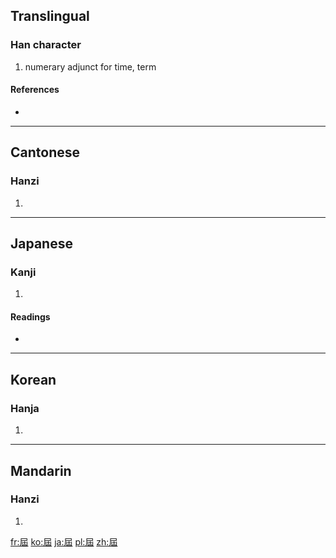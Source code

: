 {{also|届}}
==Translingual==

===Han character===
{{Han char|rn=44|rad=尸|as=05|sn=8|four=7727<sub>2</sub>|canj=尸山土 (SUG)}}

# numerary adjunct for time, term

====References====
* {{Han ref|kx=0301.030|dkj=07666|dj=0597.110|hdz=20968.010|uh=5C46|ud=23622|bh=A9A1|bd=43425}}

----

==Cantonese==

===Hanzi===
{{yue-hanzi|jyut=|y=gaai3|sim=届}}

# {{defn|Cantonese|sort=尸05}}

----

==Japanese==

===Kanji===
{{ja-kanji|grade=|rs=尸05}}

# {{defn|Japanese|sort=尸05}}

====Readings====
* {{ja-readings|on=[[かい]] (kai)|kun=[[とどける]] (todokeru), [[とどく]] (todoku), [[とどけ]] (todoke)}}

----

==Korean==

===Hanja===
{{ko-hanja|hangeul=계|rv=gye|mr=kye}}

# {{defn|Korean|sort=尸05}}

----

==Mandarin==

===Hanzi===
{{cmn-hanzi|sim=届|pin=[[jiè]] ([[jie4]]), [[xī]] ([[xi1]])|wg=chieh<sup>4</sup>, hsi<sup>1</sup>}}

# {{defn|Mandarin|sort=尸05}}

[[fr:屆]]
[[ko:屆]]
[[ja:屆]]
[[pl:屆]]
[[zh:屆]]